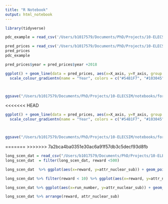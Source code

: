 ---
title: "R Notebook"
output: html_notebook
---



```{r}
library(tidyverse)
```

```{r}
pdc_example = read_csv('/Users/b1017579/Documents/PhD/Projects/10-ELECSIM/notebooks/validation-optimisation/data/price_demand_curve_example.csv')

pred_prices = read_csv('/Users/b1017579/Documents/PhD/Projects/10-ELECSIM/notebooks/validation-optimisation/data/actual_lines.csv')
pred_prices
pdc_example

pred_prices$year = pred_prices$year +2018
```

```{r}
ggplot() + geom_line(data = pred_prices, aes(x=X_axis, y=Y_axis, group = year, colour = year, show.legend = TRUE), size=0.8) +  
  scale_colour_gradientn(name = "Year", colors = c("#54B1F7", "#103045"))  + geom_point(data=pdc_example, aes(x = segment_demand, y=accepted_price, fill = 'PDC (2018)'), color="orange")+ geom_smooth(data=pdc_example, aes(x = segment_demand, y=accepted_price, fill = 'Simulated Fit (2018)'), method = lm, color="red", se=FALSE, size=2) + scale_fill_manual("", values=c(1, 1), guide=guide_legend(override.aes = list(colour=c("orange", "red")))) + ylab("Accepted Price (£/MWh)") + xlab("Demand (MW)") + scale_x_continuous(labels = scales::comma, limits = c(4030,54069.78)) + theme_classic() +theme(text = element_text(size=18)) + theme(aspect.ratio = 1, plot.margin=grid::unit(c(0,0,0,0), "mm")) 



ggsave("/Users/b1017579/Documents/PhD/Projects/10-ELECSIM/notebooks/forward_scenario/figures/optimal_pdc_prices.pdf", dpi=1000)
```


<<<<<<< HEAD
```{r optimal pdc prices differences}
ggplot() + geom_line(data = pred_prices, aes(x=X_axis, y=Y_axis, group = year, colour = year, show.legend = TRUE), size=0.8) +  
  scale_colour_gradientn(name = "Year", colors = c("#54B1F7", "#103045"))  + geom_point(data=pdc_example, aes(x = segment_demand, y=accepted_price, fill = 'PDC (2018)'), color="orange")+ geom_smooth(data=pdc_example, aes(x = segment_demand, y=accepted_price, fill = 'Simulated Fit (2018)'), method = lm, color="red", se=FALSE, size=2) + scale_fill_manual("", values=c(1, 1), guide=guide_legend(override.aes = list(colour=c("orange", "red")))) + ylab("Accepted Price (£/MWh)") + xlab("Demand (MW)") + scale_x_continuous(labels = scales::comma, limits = c(4030,54069.78)) + theme_classic() +theme(text = element_text(size=18)) + theme(aspect.ratio = 1, plot.margin=grid::unit(c(0,0,0,0), "mm")) 



ggsave("/Users/b1017579/Documents/PhD/Projects/10-ELECSIM/notebooks/forward_scenario/figures/optimal_pdc_prices_differences.pdf", dpi=1000)

```



=======
>>>>>>> 7a2bca4ba0351e30ac6a91f57db3c5decf93d8fb
```{r}
long_scen_dat = read_csv("/Users/b1017579/Documents/PhD/Projects/10-ELECSIM/run/beis_case_study/data/GA_optimisation_results/GA_results.csv")
long_scen_dat  = filter(long_scen_dat, reward <500)
```

```{r}
long_scen_dat  %>% ggplot(aes(x=reward, y=attr_nuclear_sub)) + geom_point() + geom_smooth()

```

```{r}
long_scen_dat %>% filter(reward < 10) %>% ggplot(aes(x=reward, y=attr_nuclear_sub)) + geom_point() + geom_smooth()

```

```{r}

long_scen_dat %>% ggplot(aes(x=run_number, y=attr_nuclear_sub)) + geom_point(aes(color=reward)) + geom_smooth()

```

```{r}

long_scen_dat %>% arrange(reward, attr_nuclear_sub)

```
